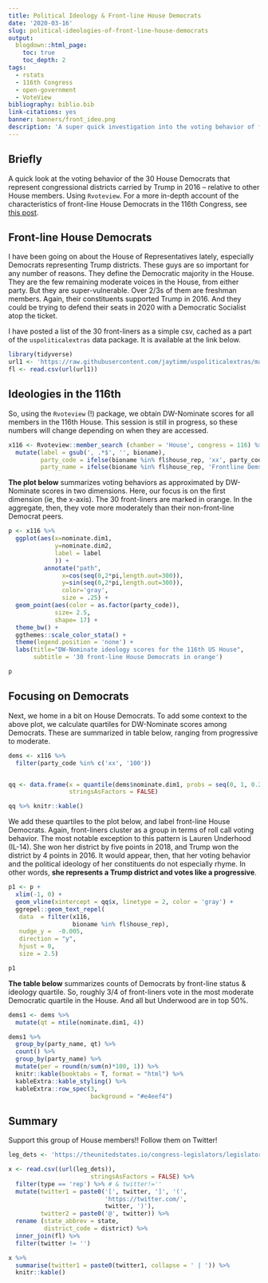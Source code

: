 ```yaml
---
title: Political Ideology & Front-line House Democrats
date: '2020-03-16'
slug: political-ideologies-of-front-line-house-democrats
output:
  blogdown::html_page:
    toc: true
    toc_depth: 2
tags:
  - rstats  
  - 116th Congress
  - open-government
  - VoteView
bibliography: biblio.bib
link-citations: yes
banner: banners/front_ideo.png
description: 'A super quick investigation into the voting behavior of front-line House Democrats.'
---
```



## Briefly

A quick look at the voting behavior of the 30 House Democrats that represent congressional districts carried by Trump in 2016 -- relative to other House members.    Using `Rvoteview`.  For a more in-depth account of the characteristics of front-line House Democrats in the 116th Congress, see [this post](https://www.jtimm.net/2019/12/13/frontline-democrats/).



## Front-line House Democrats

I have been going on about the House of Representatives lately, especially Democrats representing Trump districts.  These guys are so important for any number of reasons.  They define the Democratic majority in the House.  They are the few remaining moderate voices in the House, from either party.  But they are super-vulnerable.  Over 2/3s of them are freshman members. Again, their constituents supported Trump in 2016.  And they could be trying to defend their seats in 2020 with a Democratic Socialist atop the ticket.


I have posted a list of the 30 front-liners as a simple csv, cached as a part of the `uspoliticalextras` data package.  It is available at the link below. 

```r
library(tidyverse)
url1 <- 'https://raw.githubusercontent.com/jaytimm/uspoliticalextras/master/clean-data-sets/thirty-one-house-democrats.csv'
fl <- read.csv(url(url1)) 
```



## Ideologies in the 116th

So, using the `Rvoteview` (!) package, we obtain DW-Nominate scores for all members in the 116th House.  This session is still in progress, so these numbers will change depending on when they are accessed.  

```r
x116 <- Rvoteview::member_search (chamber = 'House', congress = 116) %>%
  mutate(label = gsub(', .*$', '', bioname),
         party_code = ifelse(bioname %in% fl$house_rep, 'xx', party_code),
         party_name = ifelse(bioname %in% fl$house_rep, 'Frontline Dems', 'Other Dems'))
```


**The plot below** summarizes voting behaviors as approximated by DW-Nominate scores in two dimensions.  Here, our focus is on the first dimension (ie, the x-axis).  The 30 front-liners are marked in orange.  In the aggregate, then, they vote more moderately than their non-front-line Democrat peers.  

```r
p <- x116 %>%
  ggplot(aes(x=nominate.dim1, 
             y=nominate.dim2,
             label = label
             )) +
          annotate("path",
               x=cos(seq(0,2*pi,length.out=300)),
               y=sin(seq(0,2*pi,length.out=300)),
               color='gray',
               size = .25) +
  geom_point(aes(color = as.factor(party_code)), 
             size= 2.5, 
             shape= 17) +
  theme_bw() +
  ggthemes::scale_color_stata() +
  theme(legend.position = 'none') +
  labs(title="DW-Nominate ideology scores for the 116th US House",
       subtitle = '30 front-line House Democrats in orange')

p
```



## Focusing on Democrats

Next, we home in a bit on House Democrats.   To add some context to the above plot, we calculate quartiles for DW-Nominate scores among Democrats.  These are summarized in table below, ranging from progressive to moderate.

```r
dems <- x116 %>%
  filter(party_code %in% c('xx', '100')) 


qq <- data.frame(x = quantile(dems$nominate.dim1, probs = seq(0, 1, 0.25)),
                 stringsAsFactors = FALSE)

qq %>% knitr::kable()
```


We add these quartiles to the plot below, and label front-line House Democrats.  Again, front-liners cluster as a group in terms of roll call voting behavior.  The most notable exception to this pattern is Lauren Underhood (IL-14). She won her district by five points in 2018, and Trump won the district by 4 points in 2016.  It would appear, then, that her voting behavior and the political ideology of her constituents do not especially rhyme.  In  other words, **she represents a Trump district and votes like a progressive**. 

```r
p1 <- p +
  xlim(-1, 0) +
  geom_vline(xintercept = qq$x, linetype = 2, color = 'gray') +
  ggrepel::geom_text_repel(
   data  = filter(x116, 
                  bioname %in% fl$house_rep),
   nudge_y =  -0.005,
   direction = "y",
   hjust = 0, 
   size = 2.5)

p1
```


**The table below** summarizes counts of Democrats by front-line status & ideology quartile.  So, roughly 3/4 of front-liners vote in the most moderate Democratic quartile in the House. And all but Underwood are in top 50%.  

```r
dems1 <- dems %>%
  mutate(qt = ntile(nominate.dim1, 4))

dems1 %>% 
  group_by(party_name, qt) %>%
  count() %>%
  group_by(party_name) %>%
  mutate(per = round(n/sum(n)*100, 1)) %>%
  knitr::kable(booktabs = T, format = "html") %>%
  kableExtra::kable_styling() %>%
  kableExtra::row_spec(3,  
                       background = "#e4eef4")
```


## Summary

Support this group of House members!! Follow them on Twitter!

```r
leg_dets <- 'https://theunitedstates.io/congress-legislators/legislators-current.csv'

x <- read.csv((url(leg_dets)),
                       stringsAsFactors = FALSE) %>%
  filter(type == 'rep') %>% # & twitter!=''
  mutate(twitter1 = paste0('[', twitter, ']', '(',
                           'https://twitter.com/',
                           twitter, ')'),
         twitter2 = paste0('@', twitter)) %>%
  rename (state_abbrev = state,
          district_code = district) %>%
  inner_join(fl) %>%
  filter(twitter != '')

x %>%
  summarise(twitter1 = paste0(twitter1, collapse = ' | ')) %>%
  knitr::kable()
```



